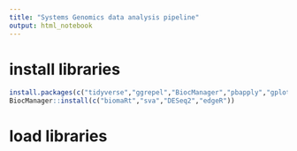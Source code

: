 ```yaml
---
title: "Systems Genomics data analysis pipeline"
output: html_notebook
---
```


# install libraries
```r
install.packages(c("tidyverse","ggrepel","BiocManager","pbapply","gplots","msigdbr"))
BiocManager::install(c("biomaRt","sva","DESeq2","edgeR"))
```


# load libraries
```r

```

